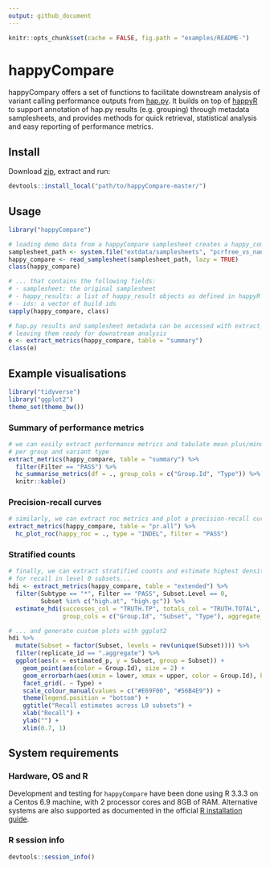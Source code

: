 ```yaml
---
output: github_document
---
```


```r
knitr::opts_chunk$set(cache = FALSE, fig.path = "examples/README-")
```

# happyCompare

happyCompary offers a set of functions to facilitate downstream analysis of variant calling performance outputs from [hap.py](https://github.com/Illumina/hap.py).
It builds on top of [happyR](https://github.com/Illumina/happyR) to support annotation of hap.py results (e.g. grouping) through metadata samplesheets, and provides methods for quick retrieval, statistical analysis and easy reporting of performance metrics.


## Install


Download [zip](https://git.illumina.com/Bioinformatics/happyCompare/archive/master.zip), extract and run:

```r
devtools::install_local("path/to/happyCompare-master/")
```

## Usage

```r
library("happyCompare")

# loading demo data from a happyCompare samplesheet creates a happy_compare object...
samplesheet_path <- system.file("extdata/samplesheets", "pcrfree_vs_nano.readme.csv", package = "happyCompare")
happy_compare <- read_samplesheet(samplesheet_path, lazy = TRUE)
class(happy_compare)

# ... that contains the following fields:
# - samplesheet: the original samplesheet
# - happy_results: a list of happy_result objects as defined in happyR
# - ids: a vector of build ids
sapply(happy_compare, class)

# hap.py results and samplesheet metadata can be accessed with extract_metrics(),
# leaving them ready for downstream analysis
e <- extract_metrics(happy_compare, table = "summary")
class(e)
```

## Example visualisations

```r
library("tidyverse")
library("ggplot2")
theme_set(theme_bw())
```

### Summary of performance metrics

```r
# we can easily extract performance metrics and tabulate mean plus/minus SD 
# per group and variant type
extract_metrics(happy_compare, table = "summary") %>% 
  filter(Filter == "PASS") %>% 
  hc_summarise_metrics(df = ., group_cols = c("Group.Id", "Type")) %>% 
  knitr::kable()
```

### Precision-recall curves

```r
# similarly, we can extract roc metrics and plot a precision-recall curve for PASS INDEL
extract_metrics(happy_compare, table = "pr.all") %>% 
  hc_plot_roc(happy_roc = ., type = "INDEL", filter = "PASS")
```

### Stratified counts

```r
# finally, we can extract stratified counts and estimate highest density intervals 
# for recall in level 0 subsets...
hdi <- extract_metrics(happy_compare, table = "extended") %>% 
  filter(Subtype == "*", Filter == "PASS", Subset.Level == 0, 
         Subset %in% c("high.at", "high.gc")) %>% 
  estimate_hdi(successes_col = "TRUTH.TP", totals_col = "TRUTH.TOTAL", 
               group_cols = c("Group.Id", "Subset", "Type"), aggregate_only = FALSE)

# ... and generate custom plots with ggplot2
hdi %>% 
  mutate(Subset = factor(Subset, levels = rev(unique(Subset)))) %>% 
  filter(replicate_id == ".aggregate") %>% 
  ggplot(aes(x = estimated_p, y = Subset, group = Subset)) +
    geom_point(aes(color = Group.Id), size = 2) +
    geom_errorbarh(aes(xmin = lower, xmax = upper, color = Group.Id), height = 0.4) +
    facet_grid(. ~ Type) +
    scale_colour_manual(values = c("#E69F00", "#56B4E9")) +
    theme(legend.position = "bottom") +
    ggtitle("Recall estimates across L0 subsets") +
    xlab("Recall") +
    ylab("") +
    xlim(0.7, 1)
```

## System requirements

### Hardware, OS and R

Development and testing for `happyCompare` have been done using R 3.3.3 on a Centos 6.9 machine, with 2 processor cores and 8GB of RAM. Alternative systems are also supported as documented in the official [R installation guide](https://cran.r-project.org/doc/manuals/r-release/R-admin.html).


### R session info

```r
devtools::session_info()
```


